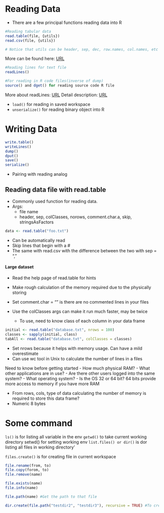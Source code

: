 # Reading Data
- There are a few principal functions reading data into R

```r
#Reading tabular data
read.table(file, {utils}) 
read.csv(file, {utils})

# Notice that utils can be header, sep, dec, row.names, col.names, etc
```
More can be found here: [URL](https://stat.ethz.ch/R-manual/R-devel/library/utils/html/read.table.html)

```r
#Reading lines for text file
readLines() 

#For reading in R code files(inverse of dump)
source() and dget() for reading source code R file


```
More about readLines: [URL](https://www.rdocumentation.org/packages/base/versions/3.6.2/topics/readLines)
Detail description: [URL](https://datag.org/resources/documents/december-2017/12-debarros-learn-to-use-r-reading-source-data-in-r/file)

- ```load()``` for reading in saved workspace
- ```unserialize()``` for reading binary object into R

# Writing Data
```r
write.table()
writeLines()
dump()
dput()
save()
serialize()
```

- Pairing with reading analog

## Reading data file with read.table
- Commonly used function for reading data.
- Args: 
    + file name
    + header, sep, colClasses, norows, comment.char.a, skip, stringsAsFactors

```r
data <- read.table("foo.txt")

```
- Can be automatically read
- Skip lines that begin with a #
- The same with read.csv with the difference between the two with sep = ","

#### Large dataset
- Read the help page of read.table for hints
- Make rough calculation of the memory required due to the physically storing
- Set comment.char = "" is there are no commented lines in your files

- Use the colClasses args can make it run much faster, may be twice
    + To use, need to know class of each column in your data frame

```r
initial <- read.table("database.txt", nrows = 100)
classes <- sapply(initial, class)
tabAll <- read.table("database.txt", colClasses = classes)
```
- Set nrows because it helps with memory usage. Can have a mild overestimate
- Can use wc tool in Unix to calculate the number of lines in a files

Need to know before getting started
- How much physical RAM?
- What other applications are in use?
- Are there other users logged into the same system?
- What operating system?
- Is the OS 32 or 64 bit? 64 bits provide more access to memory if you have more RAM

- From rows, cols, type of data calculating the number of memory is required to store this data frame?
- Numeric 8 bytes



# Some command

```ls()``` is for listing all variable in the env
```getwd()``` to take current working directory setwd() for setting working env
```list.files() or dir()``` is dor listing all files in working directory'

```files.create()``` is for creating file in current workspace
```r
file.rename(from, to)
file.copy(forom, to)
file.remove(name)

file.exists(name)
file.info(name)

file.path(name) #Get the path to that file

dir.create(file.path("testdir2", "testdir3"), recursive = TRUE) #To create a testdir3 inside testdir 2 in the current workspace
```
